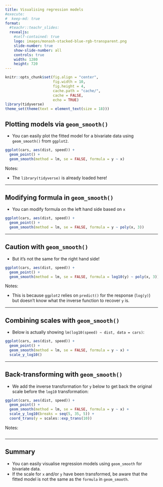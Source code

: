 ```yaml
---
title: Visualising regression models
#execute:
#  keep-md: true
format: 
  #teachr::teachr_slides:
  revealjs:
    #self-contained: true
    logo: images/monash-stacked-blue-rgb-transparent.png
    slide-number: true
    show-slide-number: all
    controls: true
    width: 1280
    height: 720
---
```


```r
knitr::opts_chunk$set(fig.align = "center",
                      fig.width = 10, 
                      fig.height = 4,
                      cache.path = "cache/",
                      cache = FALSE,
                      echo = TRUE)
library(tidyverse)
theme_set(theme(text = element_text(size = 18)))
```


## Plotting models via `geom_smooth()`

* You can easily plot the fitted model for a bivariate data using `geom_smooth()` from `ggplot2`. 

```r
ggplot(cars, aes(dist, speed)) + 
  geom_point() +
  geom_smooth(method = lm, se = FALSE, formula = y ~ x)
```

Notes:

* The `library(tidyverse)` is already loaded here!

---

## Modifying formula in `geom_smooth()`

* You can modify formula on the left hand side based on `x`

```r
ggplot(cars, aes(dist, speed)) + 
  geom_point() +
  geom_smooth(method = lm, se = FALSE, formula = y ~ poly(x, 3))
```

---

## Caution with `geom_smooth()`

* But it's not the same for the right hand side!

```r
ggplot(cars, aes(dist, speed)) + 
  geom_point() +
  geom_smooth(method = lm, se = FALSE, formula = log10(y) ~ poly(x, 3))
```


Notes:

* This is because `ggplot2` relies on `predict()` for the response (`log(y)`) but doesn't know what the inverse function to recover `y` is. 

---



## Combining scales with `geom_smooth()`

* Below is actually showing `lm(log10(speed) ~ dist, data = cars)`:

```r
ggplot(cars, aes(dist, speed)) + 
  geom_point() +
  geom_smooth(method = lm, se = FALSE, formula = y ~ x) +
  scale_y_log10()
```


---



## Back-transforming with `geom_smooth()`

* We add the inverse transformation for `y` below to get back the original scale before the `log10` transformation:

```r
ggplot(cars, aes(dist, speed)) + 
  geom_point() +
  geom_smooth(method = lm, se = FALSE, formula = y ~ x) +
  scale_y_log10(breaks = seq(5, 35, 5)) +
  coord_trans(y = scales::exp_trans(10))
```

Notes:

```r
```


---

## Summary

* You can easily visualise regression models using `geom_smooth` for bivariate data.
* If the scale for `x` and/or `y` have been transformed, be aware that the fitted model is not the same as the `formula` in `geom_smooth`. 
